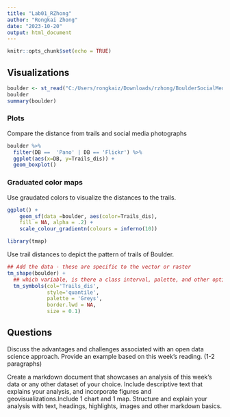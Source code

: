---
title: "Lab01_RZhong"
author: "Rongkai Zhong"
date: "2023-10-20"
output: html_document
---

```{r setup, include=FALSE}
knitr::opts_chunk$set(echo = TRUE)
```

## Visualizations
```{r}
boulder <- st_read("C:/Users/rongkaiz/Downloads/rzhong/BoulderSocialMedia.shp")
boulder
summary(boulder)
```

### Plots

Compare the distance from trails and social media photographs
```{r}
boulder %>%
  filter(DB ==  'Pano' | DB == 'Flickr') %>%
  ggplot(aes(x=DB, y=Trails_dis)) + 
  geom_boxplot()
```
### Graduated color maps

Use graudated colors to visualize the distances to the trails.
```{r}
ggplot() +
    geom_sf(data =boulder, aes(color=Trails_dis),
    fill = NA, alpha = .2) +
    scale_colour_gradientn(colours = inferno(10))
```

```{r}
library(tmap)
```

Use trail distances to depict the pattern of trails of Boulder.
```{r}
## Add the data - these are specific to the vector or raster
tm_shape(boulder) + 
  ## which variable, is there a class interval, palette, and other options
  tm_symbols(col='Trails_dis', 
             style='quantile', 
             palette = 'Greys',
             border.lwd = NA,
             size = 0.1)
```
## Questions

Discuss the advantages and challenges associated with an open data science approach. Provide an example based on this week’s reading. (1-2 paragraphs)

Create a markdown document that showcases an analysis of this week’s data or any other dataset of your choice. Include descriptive text that explains your analysis, and incorporate figures and geovisualizations.Include 1 chart and 1 map. Structure and explain your analysis with text, headings, highlights, images and other markdown basics.